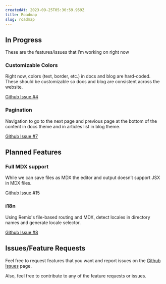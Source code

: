```yaml
---
createdAt: 2023-09-25T05:30:59.959Z
title: Roadmap
slug: roadmap
---
```


## In Progress

These are the features/issues that I’m working on right now

### Customizable Colors

Right now, colors (text, border, etc.) in docs and blog are hard-coded. These should be customizable so docs and blog are consistent across the website. 

[Github Issue #4](https://github.com/i4o-oss/rescribe/issues/4)

### Pagination

Navigation to go to the next page and previous page at the bottom of the content in docs theme and in articles list in blog theme.

[Github Issue #7](https://github.com/i4o-oss/rescribe/issues/7)

## Planned Features

### Full MDX support

While we can save files as MDX the editor and output doesn’t support JSX in MDX files. 

[Github Issue #15](https://github.com/i4o-oss/rescribe/issues/15)

### i18n

Using Remix's file-based routing and MDX, detect locales in directory names and generate locale selector.

[Github Issue #8](https://github.com/i4o-oss/rescribe/issues/8)

## Issues/Feature Requests

Feel free to request features that you want and report issues on the [Github Issues](https://github.com/i4o-oss/rescribe/issues) page.

Also, feel free to contribute to any of the feature requests or issues.
